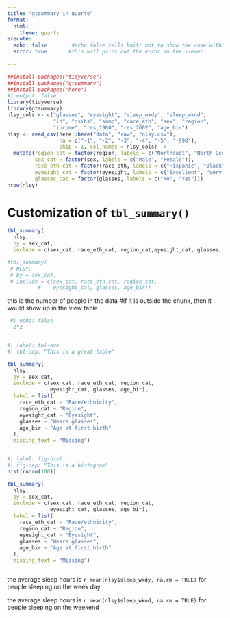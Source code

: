 ```yaml
---
title: "gtsummary in quarto"
format: 
  html:
    theme: quartz
execute: 
  echo: false        #echo false tells knitr not to show the code within the chun
  error: true       #this will print out the error in the viewer
  
---
```


```r
##install.packages("tidyverse")
##install.packages("gtsummary")
##install.packages("here")
#1 output: false
library(tidyverse)
library(gtsummary)
nlsy_cols <- c("glasses", "eyesight", "sleep_wkdy", "sleep_wknd", 
               "id", "nsibs", "samp", "race_eth", "sex", "region", 
               "income", "res_1980", "res_2002", "age_bir")
nlsy <- read_csv(here::here("data", "raw", "nlsy.csv"), 
                 na = c("-1", "-2", "-3", "-4", "-5", "-998"),
                 skip = 1, col_names = nlsy_cols) |> 
  mutate(region_cat = factor(region, labels = c("Northeast", "North Central", "South", "West")),
         sex_cat = factor(sex, labels = c("Male", "Female")),
         race_eth_cat = factor(race_eth, labels = c("Hispanic", "Black", "Non-Black, Non-Hispanic")),
         eyesight_cat = factor(eyesight, labels = c("Excellent", "Very good", "Good", "Fair", "Poor")),
         glasses_cat = factor(glasses, labels = c("No", "Yes"))) 
nrow(nlsy)

```

# Customization of `tbl_summary()`

```r
tbl_summary(
  nlsy,
  by = sex_cat,
  include = c(sex_cat, race_eth_cat, region_cat,eyesight_cat, glasses, age_bir))
```
```r
#tbl_summary(
 # NLSY,
 # by = sex_cat,
 # include = c(sex_cat, race_eth_cat, region_cat,
          #    eyesight_cat, glasses, age_bir))

```

this is the number of people in the data #if it is outside the chunk, then it would show up in the view table
```r
 #| echo: false
  2*2
```



```r

```




```r
#| label: tbl-one
#| tbl-cap: "This is a great table"

tbl_summary(
  nlsy,
  by = sex_cat,
  include = c(sex_cat, race_eth_cat, region_cat,
              eyesight_cat, glasses, age_bir),
  label = list(
    race_eth_cat ~ "Race/ethnicity",
    region_cat ~ "Region",
    eyesight_cat ~ "Eyesight",
    glasses ~ "Wears glasses",
    age_bir ~ "Age at first birth"
  ),
  missing_text = "Missing")



```
```r
#| label: fig-hist
#| fig-cap: "This is a histogram"
hist(rnorm(100))

tbl_summary(
  nlsy,
  by = sex_cat,
  include = c(sex_cat, race_eth_cat, region_cat,
              eyesight_cat, glasses, age_bir),
  label = list(
    race_eth_cat ~ "Race/ethnicity",
    region_cat ~ "Region",
    eyesight_cat ~ "Eyesight",
    glasses ~ "Wears glasses",
    age_bir ~ "Age at first birth"
  ),
  missing_text = "Missing")



```

the average sleep hours is `r mean(nlsy$sleep_wkdy, na.rm = TRUE)` for people sleeping on the week day

the average sleep hours is `r mean(nlsy$sleep_wknd, na.rm = TRUE)` for people sleeping on the weekend


